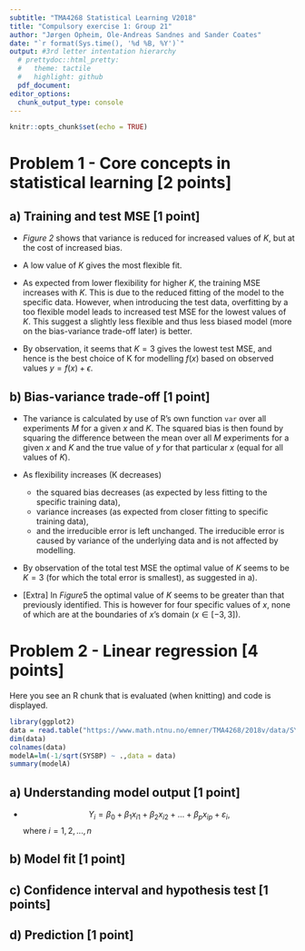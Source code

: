 ```yaml
---
subtitle: "TMA4268 Statistical Learning V2018"
title: "Compulsory exercise 1: Group 21"
author: "Jørgen Opheim, Ole-Andreas Sandnes and Sander Coates"
date: "`r format(Sys.time(), '%d %B, %Y')`"
output: #3rd letter intentation hierarchy
  # prettydoc::html_pretty:
  #   theme: tactile
  #   highlight: github
  pdf_document:
editor_options: 
  chunk_output_type: console
---
```

  
```r
knitr::opts_chunk$set(echo = TRUE)
```

# Problem 1 - Core concepts in statistical learning [2 points]

## a) Training and test MSE [1 point]

* *Figure 2* shows that variance is reduced for increased values of $K$, but at the cost of increased bias.
* A low value of $K$ gives the most flexible fit.

* As expected from lower flexibility for higher $K$, the training MSE increases with $K$. This is due to the reduced fitting of the model to the specific data. However, when introducing the test data, overfitting by a too flexible model leads to increased test MSE for the lowest values of $K$. This suggest a slightly less flexible and thus less biased model (more on the bias-variance trade-off later) is better.
* By observation, it seems that $K = 3$ gives the lowest test MSE, and hence is the best choice of K for modelling $f(x)$ based on observed values $y = f(x) + \epsilon$.

## b) Bias-variance trade-off [1 point]

* The variance is calculated by use of R's own function ```var``` over all experiments $M$ for a given $x$ and $K$. The squared bias is then found by squaring the difference between the mean over all $M$ experiments for a given $x$ and $K$ and the true value of $y$ for that particular $x$ (equal for all values of $K$). \textcolor{red}{Add some formulae?}
    
* As flexibility increases (K decreases)
    + the squared bias decreases (as expected by less fitting to the specific training data),
    + variance increases (as expected from closer fitting to specific training data),
    + and the irreducible error is left unchanged. The irreducible error is caused by variance of the underlying data and is not affected by modelling.
  
* By observation of the total test MSE the optimal value of $K$ seems to be $K = 3$ (for which the total error is smallest), as suggested in a).

* [Extra] In $Figure 5$ the optimal value of $K$ seems to be greater than that previously identified. This is however for four specific values of $x$, none of which are at the boundaries of $x$'s domain ($x \in [-3, 3]$). \textcolor{red}{Possible to do analysis for more values of $x$ to test validity of reasoning?}

# Problem 2 - Linear regression [4 points]

Here you see an R chunk that is evaluated (when knitting) and code is displayed.

```r
library(ggplot2)
data = read.table("https://www.math.ntnu.no/emner/TMA4268/2018v/data/SYSBPreg3uid.txt")
dim(data)
colnames(data)
modelA=lm(-1/sqrt(SYSBP) ~ .,data = data)
summary(modelA)
```

## a) Understanding model output [1 point]

* $$Y_i= \beta_0 + \beta_{1}  x_{i1} + \beta_2 x_{i2} + ... + \beta_p x_{ip} + \varepsilon_i,$$ where $i=1,2,...,n$

## b) Model fit [1 point]
## c) Confidence interval and hypothesis test [1 points]
## d) Prediction [1 point]